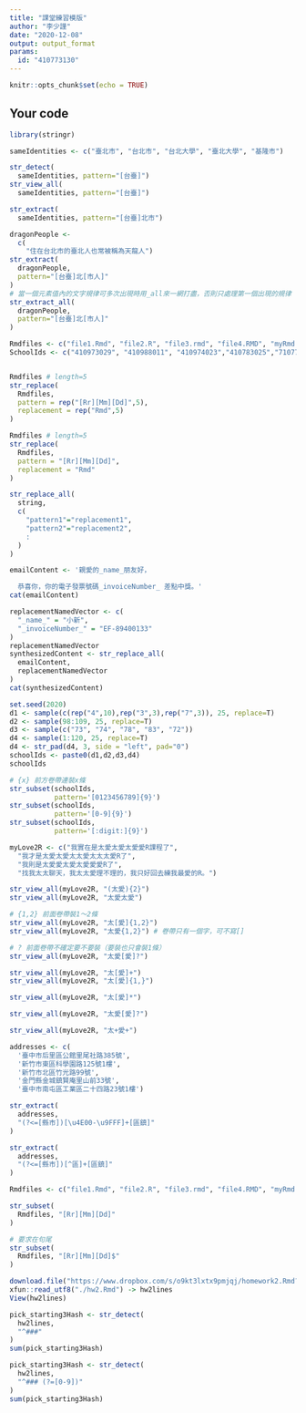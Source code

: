 ```yaml
---
title: "課堂練習模版"
author: "李少謹"
date: "2020-12-08"
output: output_format
params:
  id: "410773130"
---
```


```r
knitr::opts_chunk$set(echo = TRUE)
```

## Your code





```r
library(stringr)
```



```r
sameIdentities <- c("臺北市", "台北市", "台北大學", "臺北大學", "基隆市")

str_detect(
  sameIdentities, pattern="[台臺]")
str_view_all(
  sameIdentities, pattern="[台臺]")
```

```r
str_extract(
  sameIdentities, pattern="[台臺]北市")
```


```r
dragonPeople <-
  c(
    "住在台北市的臺北人也常被稱為天龍人")
str_extract(
  dragonPeople,
  pattern="[台臺]北[市人]"
)
# 當一個元素值內的文字規律可多次出現時用_all來一網打盡，否則只處理第一個出現的規律
str_extract_all(
  dragonPeople,
  pattern="[台臺]北[市人]"
)
```


```r
Rmdfiles <- c("file1.Rmd", "file2.R", "file3.rmd", "file4.RMD", "myRmd.R")
SchoolIds <- c("410973029", "410988011", "410974023","410783025","710773022","410788021","410673124","410873051","49988001")


Rmdfiles # length=5
str_replace(
  Rmdfiles,
  pattern = rep("[Rr][Mm][Dd]",5),
  replacement = rep("Rmd",5)
)
```


```r
Rmdfiles # length=5
str_replace(
  Rmdfiles,
  pattern = "[Rr][Mm][Dd]",
  replacement = "Rmd"
)
```


```r
str_replace_all(
  string,
  c(
    "pattern1"="replacement1",
    "pattern2"="replacement2",
    :
  )
)
```


```r
emailContent <- '親愛的_name_朋友好，

  恭喜你，你的電子發票號碼_invoiceNumber_ 差點中獎。'
cat(emailContent)
```


```r
replacementNamedVector <- c(
  "_name_" = "小新",
  "_invoiceNumber_" = "EF-89400133"
)
replacementNamedVector
synthesizedContent <- str_replace_all(
  emailContent,
  replacementNamedVector
)
cat(synthesizedContent)
```


```r
set.seed(2020)
d1 <- sample(c(rep("4",10),rep("3",3),rep("7",3)), 25, replace=T)
d2 <- sample(98:109, 25, replace=T)
d3 <- sample(c("73", "74", "78", "83", "72"))
d4 <- sample(1:120, 25, replace=T)
d4 <- str_pad(d4, 3, side = "left", pad="0")
schoolIds <- paste0(d1,d2,d3,d4)
schoolIds
```


```r
# {x} 前方卷帶連裝x條
str_subset(schoolIds,
           pattern='[0123456789]{9}')
str_subset(schoolIds,
           pattern='[0-9]{9}')
str_subset(schoolIds,
           pattern='[:digit:]{9}')
```


```r
myLove2R <- c("我實在是太愛太愛太愛愛R課程了",
  "我才是太愛太愛太太愛太太太愛R了",
  "我則是太愛愛太愛太愛愛愛R了",
  "找我太太聊天，我太太愛理不理的，我只好回去練我最愛的R。")
```


```r
str_view_all(myLove2R, "(太愛){2}")
str_view_all(myLove2R, "太愛太愛")
```



```r
# {1,2} 前面卷帶裝1～2條 
str_view_all(myLove2R, "太[愛]{1,2}")
str_view_all(myLove2R, "太愛{1,2}") # 卷帶只有一個字，可不寫[]

# ? 前面卷帶不確定要不要裝（要裝也只會裝1條）
str_view_all(myLove2R, "太愛[愛]?")
```


```r
str_view_all(myLove2R, "太[愛]+")
str_view_all(myLove2R, "太[愛]{1,}")
```


```r
str_view_all(myLove2R, "太[愛]*")
```


```r
str_view_all(myLove2R, "太愛[愛]?")
```


```r
str_view_all(myLove2R, "太+愛+")
```


```r
addresses <- c(
  '臺中市后里區公館里尾社路385號',
  '新竹市東區科學園路125號1樓',
  '新竹市北區竹光路99號',
  '金門縣金城鎮賢庵里山前33號',
  '臺中市南屯區工業區二十四路23號1樓')
```


```r
str_extract(
  addresses,
  "(?<=[縣市])[\u4E00-\u9FFF]+[區鎮]"
)
```


```r
str_extract(
  addresses,
  "(?<=[縣市])[^區]+[區鎮]"
)
```


```r
Rmdfiles <- c("file1.Rmd", "file2.R", "file3.rmd", "file4.RMD", "myRmd.R")
```


```r
str_subset(
  Rmdfiles, "[Rr][Mm][Dd]"
)

# 要求在句尾
str_subset(
  Rmdfiles, "[Rr][Mm][Dd]$"
)
```


```r
download.file("https://www.dropbox.com/s/o9kt3lxtx9pmjqj/homework2.Rmd?dl=1", destfile = "./hw2.Rmd", mode="wb")
xfun::read_utf8("./hw2.Rmd") -> hw2lines
View(hw2lines)
```


```r
pick_starting3Hash <- str_detect(
  hw2lines,
  "^###"
)
sum(pick_starting3Hash)
```


```r
pick_starting3Hash <- str_detect(
  hw2lines,
  "^### (?=[0-9])"
)
sum(pick_starting3Hash)
```


```r
```


```r
```


```r
```


```r
```


```r
```


```r
```


```r
```


```r
```


```r
```


```r
```


```r
```


```r
```


```r
```


```r
```


```r
```


```r
```


```r
```


```r
```


```r
```


```r
```


```r
```


```r
```


```r
```


```r
```

